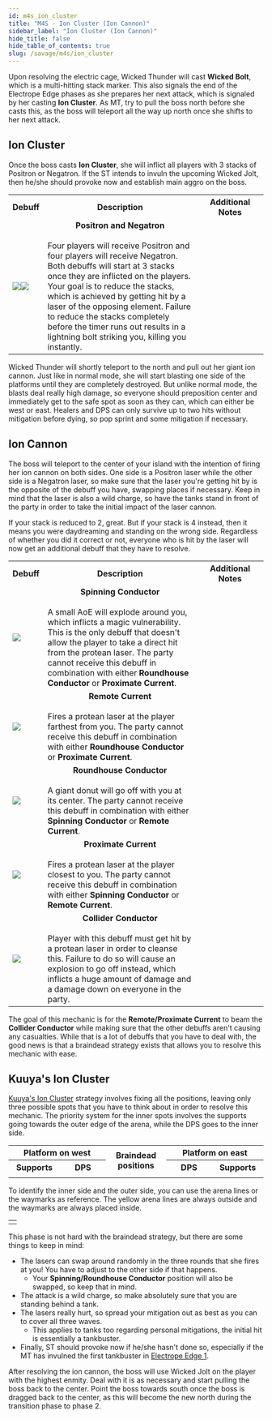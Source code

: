 ```yaml
---
id: m4s_ion_cluster
title: "M4S - Ion Cluster (Ion Cannon)"
sidebar_label: "Ion Cluster (Ion Cannon)"
hide_title: false
hide_table_of_contents: true
slug: /savage/m4s/ion_cluster
---
```



Upon resolving the electric cage, Wicked Thunder will cast <strong>Wicked Bolt</strong>, which is a multi-hitting stack marker. This also signals the end of the Electrope Edge phases as she prepares her next attack, which is signaled by her casting <strong>Ion Cluster</strong>. As MT, try to pull the boss north before she casts this, as the boss will teleport all the way up north once she shifts to her next attack.

## Ion Cluster

Once the boss casts <strong>Ion Cluster</strong>, she will inflict all players with 3 stacks of Positron or Negatron. If the ST intends to invuln the upcoming <Tankbuster>Wicked Jolt</Tankbuster>, then he/she should provoke now and establish main aggro on the boss.

<table width='80%'>
    <tr>
        <th>Debuff</th>
        <th width='60%'>Description</th>
        <th>Additional Notes</th>
    </tr>
    <tr>
        <td><img src={positron_icon_hr} /><img src={negatron_icon_hr} /></td>
        <td><center><strong>Positron and Negatron</strong></center><br />Four players will receive Positron and four players will receive Negatron. Both debuffs will start at 3 stacks once they are inflicted on the players. Your goal is to reduce the stacks, which is achieved by getting hit by a laser of the opposing element. Failure to reduce the stacks completely before the timer runs out results in a lightning bolt striking you, killing you instantly.</td>
        <td><KittenAsset path='m4s/ion_cluster_partylist.png' /></td>
    </tr>
</table>

Wicked Thunder will shortly teleport to the north and pull out her giant ion cannon. Just like in normal mode, she will start blasting one side of the platforms until they are completely destroyed. But unlike normal mode, the blasts deal really high damage, so everyone should preposition center and immediately get to the safe spot as soon as they can, which can either be west or east. Healers and DPS can only survive up to two hits without mitigation before dying, so pop sprint and some mitigation if necessary. 

<KittenAsset path='m4s/ion_cluster_cannon.webm' wrapper='div' />


## Ion Cannon

The boss will teleport to the center of your island with the intention of firing her ion cannon on both sides. One side is a Positron laser while the other side is a Negatron laser, so make sure that the laser you're getting hit by is the opposite of the debuff you have, swapping places if necessary. Keep in mind that the laser is also a wild charge, so have the tanks stand in front of the party in order to take the initial impact of the laser cannon.

If your stack is reduced to 2, great. But if your stack is 4 instead, then it means you were daydreaming and standing on the wrong side. Regardless of whether you did it correct or not, everyone who is hit by the laser will now get an additional debuff that they have to resolve.

<table width='80%'>
    <tr>
        <th>Debuff</th>
        <th width='60%'>Description</th>
        <th>Additional Notes</th>
    </tr>
    <tr>
        <td><img src={spinning_conductor_icon_hr} /></td>
        <td><center><strong>Spinning Conductor</strong></center><br />A small AoE will explode around you, which inflicts a magic vulnerability. This is the only debuff that doesn't allow the player to take a direct hit from the protean laser. The party cannot receive this debuff in combination with either <b>Roundhouse Conductor</b> or <b>Proximate Current</b>.</td>
        <td rowspan='5'><KittenAsset path='m4s/ion_cluster_partylist_spinning_conductor.png' /><br /><KittenAsset path='m4s/ion_cluster_partylist_roundhouse_conductor.png' /></td>
    </tr>
    <tr>
        <td><img src={remote_current_icon_hr} /></td>
        <td><center><strong>Remote Current</strong></center><br />Fires a protean laser at the player farthest from you. The party cannot receive this debuff in combination with either <b>Roundhouse Conductor</b> or <b>Proximate Current</b>.</td>
    </tr>
    <tr>
        <td><img src={roundhouse_conductor_icon_hr} /></td>
        <td><center><strong>Roundhouse Conductor</strong></center><br />A giant donut will go off with you at its center. The party cannot receive this debuff in combination with either <b>Spinning Conductor</b> or <b>Remote Current</b>.</td>
    </tr>
    <tr>
        <td><img src={proximate_current_icon_hr} /></td>
        <td><center><strong>Proximate Current</strong></center><br />Fires a protean laser at the player closest to you. The party cannot receive this debuff in combination with either <b>Spinning Conductor</b> or <b>Remote Current</b>.</td>
    </tr>
    <tr>
        <td><img src={collider_conductor_icon_hr} /></td>
        <td><center><strong>Collider Conductor</strong></center><br />Player with this debuff must get hit by a protean laser in order to cleanse this. Failure to do so will cause an explosion to go off instead, which inflicts a huge amount of damage and a damage down on everyone in the party.</td>
    </tr>
</table>

The goal of this mechanic is for the <b>Remote/Proximate Current</b> to beam the <b>Collider Conductor</b> while making sure that the other debuffs aren't causing any casualties. While that is a lot of debuffs that you have to deal with, the good news is that a braindead strategy exists that allows you to resolve this mechanic with ease.

## Kuuya's Ion Cluster

[Kuuya's Ion Cluster](https://x.com/kuuya_ava/status/1818663317055082797) strategy involves fixing all the positions, leaving only three possible spots that you have to think about in order to resolve this mechanic. The priority system for the inner spots involves the supports going towards the outer edge of the arena, while the DPS goes to the inner side.

<table width='70%'>
    <tr>
        <th colspan='2' width='40%'>Platform on west</th>
        <th rowspan='2' width='20%'>Braindead positions</th>
        <th colspan='2' width='40%'>Platform on east</th>
    </tr>
    <tr>
        <th width='15%'>Supports</th>
        <th width='15%'>DPS</th>
        <th width='15%'>DPS</th>
        <th width='15%'>Supports</th>
    </tr>
    <tr>
        <td colspan='2'><center><KittenAsset path='m4s/ion_cluster_west.png' /></center></td>
        <td ><center><KittenAsset path='m4s/ion_cluster_kuuya.png' /></center></td>
        <td colspan='2'><center><KittenAsset path='m4s/ion_cluster_east.png' /></center></td>
    </tr>
</table>

To identify the inner side and the outer side, you can use the arena lines or the waymarks as reference. The yellow arena lines are always outside and the waymarks are always placed inside.

<table width='50%'>
    <tr>
        <td><KittenAsset path='m4s/ion_cluster_identification.png' /></td>
    </tr>
</table>

This phase is not hard with the braindead strategy, but there are some things to keep in mind:
- The lasers can swap around randomly in the three rounds that she fires at you! You have to adjust to the other side if that happens.
  - Your <b>Spinning/Roundhouse Conductor</b> position will also be swapped, so keep that in mind.
- The attack is a wild charge, so make absolutely sure that you are standing behind a tank.
- The lasers really hurt, so spread your mitigation out as best as you can to cover all three waves.
  - This applies to tanks too regarding personal mitigations, the initial hit is essentially a tankbuster.
- Finally, ST should provoke now if he/she hasn't done so, especially if the MT has invulned the first tankbuster in [Electrope Edge 1](/savage/m4s/electrope_edge_1).

<KittenAsset path='m4s/ion_cluster_example1.webm' wrapper='div' />

After resolving the ion cannon, the boss will use <Tankbuster>Wicked Jolt</Tankbuster> on the player with the highest enmity. Deal with it is as necessary and start pulling the boss back to the center. Point the boss towards south once the boss is dragged back to the center, as this will become the new north during the transition phase to phase 2.